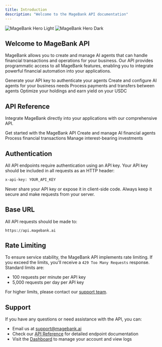 ```yaml
---
title: Introduction
description: "Welcome to the MageBank API documentation"
---
```


<img
    className="block dark:hidden"
    src="/images/hero-light.png"
    alt="MageBank Hero Light"
/>
<img
    className="hidden dark:block"
    src="/images/hero-dark.png"
    alt="MageBank Hero Dark"
/>

## Welcome to MageBank API

MageBank allows you to create and manage AI agents that can handle financial transactions and operations for your business. Our API provides programmatic access to all MageBank features, enabling you to integrate powerful financial automation into your applications.

<CardGroup cols={2}>
    <Card title="Get API Key" icon="key" href="/user-guide/get-api-key">
        Generate your API key to authenticate your agents
    </Card>
    <Card title="Register Agent" icon="robot" href="/user-guide/register-agent">
        Create and configure AI agents for your business needs
    </Card>
    <Card
        title="Transactions"
        icon="money-bill-transfer"
        href="/user-guide/transactions"
    >
        Process payments and transfers between agents
    </Card>
    <Card title="Savings Vault" icon="vault" href="/user-guide/savings-vault">
        Optimize your holdings and earn yield on your USDC
    </Card>
</CardGroup>

## API Reference

Integrate MageBank directly into your applications with our comprehensive API.

<CardGroup cols={2}>
    <Card
        title="API Introduction"
        icon="code"
        href="/api-reference/introduction"
    >
        Get started with the MageBank API
    </Card>
    <Card title="Agents API" icon="robot" href="/api-reference/agents/introduction">
        Create and manage AI financial agents
    </Card>
    <Card title="Payments API" icon="credit-card" href="/api-reference/payments/introduction">
        Process financial transactions
    </Card>
    <Card title="Savings API" icon="piggy-bank" href="/api-reference/savings/introduction">
        Manage interest-bearing investments
    </Card>
</CardGroup>

## Authentication

All API endpoints require authentication using an API key. Your API key should be included in all requests as an HTTP header:

```bash
x-api-key: YOUR_API_KEY
```

<Note>
  Never share your API key or expose it in client-side code. Always keep it secure and make requests from your server.
</Note>

## Base URL

All API requests should be made to:

```
https://api.magebank.ai
```

## Rate Limiting

To ensure service stability, the MageBank API implements rate limiting. If you exceed the limits, you'll receive a `429 Too Many Requests` response. Standard limits are:

- 100 requests per minute per API key
- 5,000 requests per day per API key

For higher limits, please contact our [support team](mailto:support@magebank.ai).

## Support

If you have any questions or need assistance with the API, you can:

- Email us at [support@magebank.ai](mailto:support@magebank.ai)
- Check our [API Reference](/api-reference/introduction) for detailed endpoint documentation
- Visit the [Dashboard](https://www.magebank.ai/dashboard) to manage your account and view logs